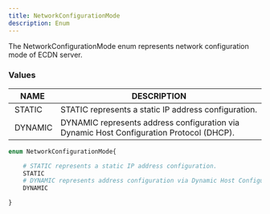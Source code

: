 ```yaml
---
title: NetworkConfigurationMode
description: Enum
---
```


The NetworkConfigurationMode enum represents network configuration mode of ECDN server.

### Values

| NAME | DESCRIPTION |
| - | - |
| STATIC | STATIC represents a static IP address configuration. |
| DYNAMIC | DYNAMIC represents address configuration via Dynamic Host Configuration Protocol (DHCP). |
	
```graphql
enum NetworkConfigurationMode{

	# STATIC represents a static IP address configuration.
	STATIC
	# DYNAMIC represents address configuration via Dynamic Host Configuration Protocol (DHCP).
	DYNAMIC

}
```

